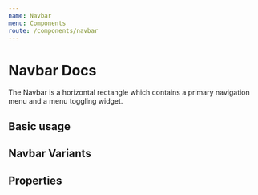 ```yaml
---
name: Navbar
menu: Components
route: /components/navbar
---
```



# Navbar Docs

The Navbar is a horizontal rectangle which contains a primary navigation menu and a menu toggling widget.

## Basic usage
<Playground>
<div>

</div>
</Playground>

## Navbar Variants
<Playground>
<div>

</div>
</Playground>


## Properties
<Props of={Navbar} />
